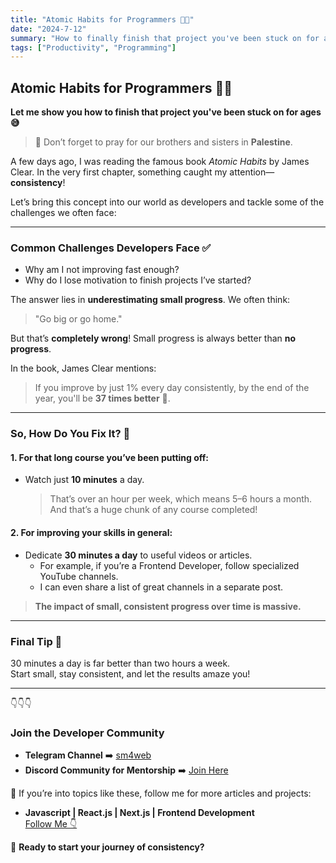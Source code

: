 ```yaml
---
title: "Atomic Habits for Programmers 👀🚀"
date: "2024-7-12"
summary: "How to finally finish that project you've been stuck on for ages"
tags: ["Productivity", "Programming"]
---
```


## Atomic Habits for Programmers 👀🚀

**Let me show you how to finish that project you've been stuck on for ages 😅**

> 🙏 Don’t forget to pray for our brothers and sisters in **Palestine**.

A few days ago, I was reading the famous book _Atomic Habits_ by James Clear. In the very first chapter, something caught my attention—**consistency**!

Let’s bring this concept into our world as developers and tackle some of the challenges we often face:

---

### Common Challenges Developers Face ✅

- Why am I not improving fast enough?
- Why do I lose motivation to finish projects I’ve started?

The answer lies in **underestimating small progress**. We often think:

> "Go big or go home."

But that’s **completely wrong**! Small progress is always better than **no progress**.

In the book, James Clear mentions:

> If you improve by just 1% every day consistently, by the end of the year, you'll be **37 times better** 🚀.

---

### So, How Do You Fix It? 🤔

#### 1. For that long course you’ve been putting off:

- Watch just **10 minutes** a day.
  > That’s over an hour per week, which means 5–6 hours a month.  
  > And that’s a huge chunk of any course completed!

#### 2. For improving your skills in general:

- Dedicate **30 minutes a day** to useful videos or articles.
  - For example, if you’re a Frontend Developer, follow specialized YouTube channels.
  - I can even share a list of great channels in a separate post.

> **The impact of small, consistent progress over time is massive.**

---

### Final Tip 💯

30 minutes a day is far better than two hours a week.  
Start small, stay consistent, and let the results amaze you!

---

👇👇👇

### **Join the Developer Community**

- **Telegram Channel** ➡️ [sm4web](https://t.me/sm4webchannel)
- **Discord Community for Mentorship** ➡️ [Join Here](https://discord.gg/dvnRdxTcQR)

📌 If you’re into topics like these, follow me for more articles and projects:

- **Javascript | React.js | Next.js | Frontend Development**  
  [Follow Me 👇](https://linkedin.com/in/saifmohamedsv)

🚀 **Ready to start your journey of consistency?**
